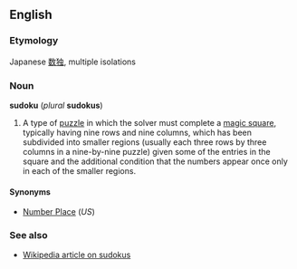 ==English==
===Etymology===
Japanese [[数独]], multiple isolations

===Noun===
'''sudoku''' (''plural'' '''sudokus''')

#A type of [[puzzle]] in which the solver must complete a [[magic square]], typically having nine rows and nine columns, which has been subdivided into smaller regions (usually each three rows by three columns in a nine-by-nine puzzle) given some of the entries in the square and the additional condition that the numbers appear once only in each of the smaller regions.

====Synonyms====
*[[Number Place]] (''US'')

===See also===
*[[w:sudoku|Wikipedia article on sudokus]]